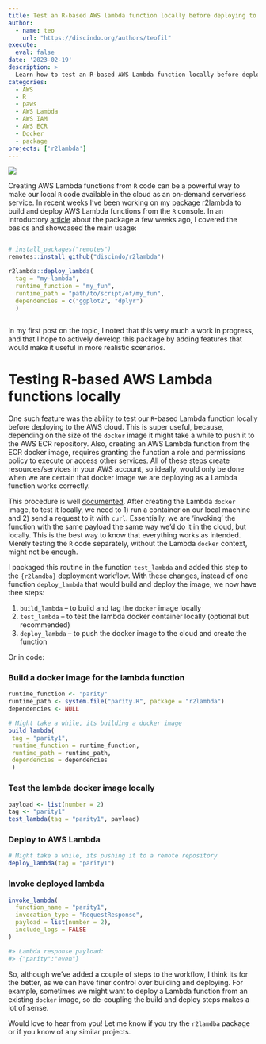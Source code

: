 ```yaml
---
title: Test an R-based AWS lambda function locally before deploying to the cloud
author: 
  - name: teo
    url: "https://discindo.org/authors/teofil"
execute:
  eval: false
date: '2023-02-19'
description: >
  Learn how to test an R-based AWS Lambda function locally before deploying it to the cloud using the `r2lambda` package. This post covers the steps to build, test, and deploy your Lambda function, ensuring it works correctly before using AWS resources.
categories:
  - AWS
  - R
  - paws
  - AWS Lambda
  - AWS IAM
  - AWS ECR
  - Docker
  - package
projects: ['r2lambda']
---
```


[![](https://ko-fi.com/img/githubbutton_sm.svg)](https://ko-fi.com/J3J8133RYV)

Creating AWS Lambda functions from `R` code can be a powerful way to make our 
local `R` code available in the cloud as an on-demand serverless service. In recent 
weeks I've been working on my package [r2lambda](https://github.com/discindo/r2lambda) 
to build and deploy AWS Lambda functions from the `R` console. In an introductory [article](https://discindo.org/post/deploy-an-r-script-as-an-aws-lambda-function-without-leaving-the-r-console/) 
about the package a few weeks ago, I covered the basics and showcased the
main usage:

``` r

# install_packages("remotes")
remotes::install_github("discindo/r2lambda")

r2lambda::deploy_lambda(
  tag = "my-lambda",
  runtime_function = "my_fun",
  runtime_path = "path/to/script/of/my_fun",
  dependencies = c("ggplot2", "dplyr")
  )
  
```

In my first post on the topic, I noted that this very much a work in progress, and
that I hope to actively develop this package by adding features that would make it 
useful in more realistic scenarios. 

# Testing R-based AWS Lambda functions locally

One such feature was the ability to test our `R`-based Lambda function locally 
before deploying to the AWS cloud. This is super useful, because, depending on 
the size of the `docker` image it might take a while to push it to the 
AWS ECR repository. Also, creating an AWS Lambda function from the ECR docker image,
requires granting the function a role and permissions policy to execute or access
other services. All of these steps create resources/services in your AWS account, 
so ideally, would only be done when we are certain that docker image we are deploying
as a Lambda function works correctly.

This procedure is well [documented](https://docs.aws.amazon.com/lambda/latest/dg/images-test.html).
After creating the Lambda `docker` image, to test it locally, we need to 1) run 
a container on our local machine and 2) send a request to it with `curl`. Essentially,
we are 'invoking' the function with the same payload the same way we'd do it in the cloud,
but locally. This is the best way to know that everything works as intended. Merely
testing the `R` code separately, without the Lambda `docker` context, might not be 
enough.

I packaged this routine in the function `test_lambda` and added this step to the
`{r2lamdba}` deployment workflow. With these changes, instead of one function
`deploy_lambda` that would build and deploy the image, we now have thee steps:

1. `build_lambda` -- to build and tag the `docker` image locally
2. `test_lambda` -- to test the lambda docker container locally (optional but recommended)
3. `deploy_lambda` -- to push the docker image to the cloud and create the function

Or in code:

### Build a docker image for the lambda function

``` r
runtime_function <- "parity"
runtime_path <- system.file("parity.R", package = "r2lambda")
dependencies <- NULL

# Might take a while, its building a docker image
build_lambda(
 tag = "parity1",
 runtime_function = runtime_function,
 runtime_path = runtime_path,
 dependencies = dependencies
 )
```

### Test the lambda docker image locally

``` r
payload <- list(number = 2)
tag <- "parity1"
test_lambda(tag = "parity1", payload)
```

### Deploy to AWS Lambda

``` r
# Might take a while, its pushing it to a remote repository
deploy_lambda(tag = "parity1")
```

### Invoke deployed lambda

``` r
invoke_lambda(
  function_name = "parity1",
  invocation_type = "RequestResponse",
  payload = list(number = 2),
  include_logs = FALSE
)

#> Lambda response payload: 
#> {"parity":"even"}
```

So, although we've added a couple of steps to the workflow, I think its for the 
better, as we can have finer control over building and deploying. For example,
sometimes we might want to deploy a Lambda function from an existing `docker` image,
so de-coupling the build and deploy steps makes a lot of sense. 

Would love to hear from you! Let me know if you try the `r2lamdba` package or if you
know of any similar projects. 

